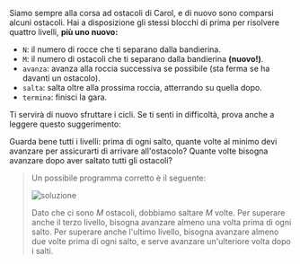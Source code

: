 
Siamo sempre alla corsa ad ostacoli di Carol, e di nuovo sono comparsi alcuni ostacoli.
Hai a disposizione gli stessi blocchi di prima per risolvere quattro livelli, **più uno nuovo:**

- `N`: il numero di rocce che ti separano dalla bandierina.
- `M`: il numero di ostacoli che ti separano dalla bandierina **(nuovo!)**.
- `avanza`: avanza alla roccia successiva se possibile (sta ferma se ha davanti un ostacolo).
- `salta`: salta oltre alla prossima roccia, atterrando su quella dopo.
- `termina`: finisci la gara.

Ti servirà di nuovo sfruttare i cicli. Se ti senti in difficoltà, prova anche a leggere questo suggerimento:

<Hint>
  Guarda bene tutti i livelli: prima di ogni salto, quante volte al minimo devi avanzare per assicurarti di arrivare all'ostacolo? Quante volte bisogna avanzare dopo aver saltato tutti gli ostacoli?
</Hint>

<Blockly
  toolbox={toolbox}
  customBlocks={customBlocks}
  initialBlocks={initialBlocks}
  testcases={testcases}
  visualizer={Visualizer}
/>

> Un possibile programma corretto è il seguente:
>
> ![soluzione](sol.png)
>
> Dato che ci sono $M$ ostacoli, dobbiamo saltare $M$ volte.
> Per superare anche il terzo livello, bisogna avanzare almeno una volta prima di ogni salto.
> Per superare anche l'ultimo livello, bisogna avanzare almeno due volte prima di ogni salto, e serve avanzare un'ulteriore volta dopo i salti.
